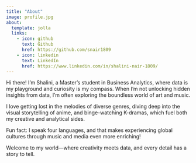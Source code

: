 ```yaml
---
title: "About"
image: profile.jpg
about:
  template: jolla
  links:
    - icon: github
      text: Github
      href: https://github.com/snair1809
    - icon: linkedin
      text: LinkedIn
      href: https://www.linkedin.com/in/shalini-nair-1809/
---
```


Hi there! I'm Shalini, a Master's student in Business Analytics, where data is my playground and curiosity is my compass. When I'm not unlocking hidden insights from data, I’m often exploring the boundless world of art and music. 

I love getting lost in the melodies of diverse genres, diving deep into the visual storytelling of anime, and binge-watching K-dramas, which fuel both my creative and analytical sides. 

Fun fact: I speak four languages, and that makes experiencing global cultures through music and media even more enriching!

Welcome to my world—where creativity meets data, and every detail has a story to tell.
